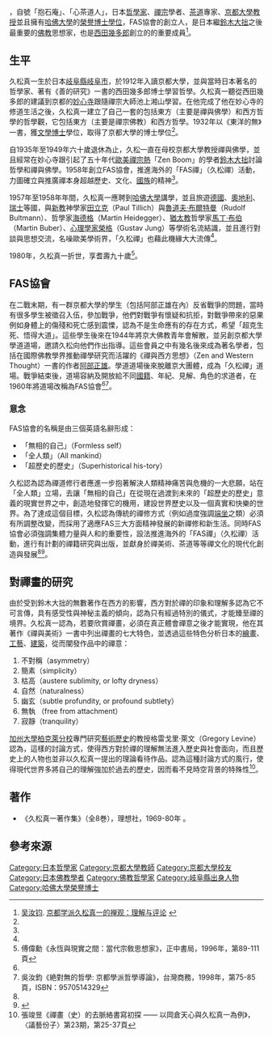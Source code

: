 {{Infobox Biography
| subject_name   = 久松真一
| image_name     =
| image_size     = 
| image_caption  = 
| nationality    = {{JAP}}
| date_of_birth  = {{Birth date|1889|06|05}}
| birth_place    = [[日本|日本]][[岐阜縣|岐阜縣]][[岐阜市|岐阜市]]
| date_of_death  = {{Death date and age|1980|02|27|1889|06|05}}
| occupation     = [[哲學家|哲學家]]、前[[京都帝國大學|京都帝國大學]]教授、FAS協會創辦人}}
{{Japanese|japanese=久松 真一|kana=ひさまつ しんいち|romaji=Shin'ichi Hisamatsu}}
{{nihongo|'''久松真一'''}}{{BD|1889年|6月5日|1980年|2月27日}}，自號「抱石庵」、「心茶道人」，日本[[哲學家|哲學家]]、[[禪宗|禪宗]]學者、[[茶道|茶道]]專家、[[京都大學|京都大學]][[教授|教授]]並且擁有[[哈佛大學|哈佛大學]]的[[榮譽博士學位|榮譽博士學位]]，FAS協會的創立人，是日本繼[[鈴木大拙|鈴木大拙]]之後最重要的[[佛教|佛教]]思想家，也是[[西田幾多郎|西田幾多郎]]創立的{{link-ja|京都学派|京都学派}}的重要成員<ref>[[吴汝钧|吴汝钧]]. [http://www.liaotuo.org/fjrw/jsrw/wrj1/112248.html 京都学派久松真一的禅观：理解与评论] {{Wayback|url=http://www.liaotuo.org/fjrw/jsrw/wrj1/112248.html |date=20161110173344 }}</ref>。

==生平==
久松真一生於日本[[岐阜縣|岐阜縣]][[岐阜市|岐阜市]]，於1912年入讀京都大學，並與當時日本著名的哲學家、著有《善的研究》一書的西田幾多郎博士學習哲學。久松真一聽從西田幾多郎的建議到京都的[[妙心寺|妙心寺]]跟隨禪宗大師池上湘山學習。在他完成了他在妙心寺的修道生活之後，久松真一建立了自己一套的包括東方（主要是禪與佛學）和西方哲學的哲學觀，它包括東方（主要是禪宗佛教）和西方哲學。1932年以《東洋的無》一書，獲[[文學博士|文學博士]]學位，取得了京都大學的博士學位<ref name="傅1996"/>。

自1935年至1949年六十歲退休為止，久松一直在母校京都大學教授禪與佛學，並且經常在妙心寺跟引起了五十年代[[歐美|歐美]][[禪宗熱|禪宗熱]]「Zen Boom」的學者[[鈴木大拙|鈴木大拙]]討論哲學和禪與佛學。1958年創立FAS協會，推進海外的「FAS禪」（久松禪）活動，力圖確立與推廣禪本身超越歷史、文化、[[國族|國族]]的精神<ref name= "A1"/>。

1957年至1958年年間，久松真一應聘到[[哈佛大學|哈佛大學]]講學，並且旅遊[[德國|德國]]、[[奧地利|奧地利]]、[[瑞士|瑞士]]等國，與[[新教|新教]]神學家[[田立克|田立克]]（Paul Tillich）與[[魯道夫·布爾特曼|魯道夫·布爾特曼]]（Rudolf Bultmann）、哲學家[[海德格|海德格]]（Martin Heidegger）、[[猶太教|猶太教]]哲學家[[馬丁·布伯|馬丁·布伯]]（Martin Buber）、[[心理學家|心理學家]][[榮格|榮格]]（Gustav Jung）等學術名流結識，並且進行對談與思想交流，名噪歐美學術界，「久松禪」也藉此機緣大大流傳<ref name="傅1996"/>。

1980年，久松真一折世，享耆壽九十歲<ref name="傅1996">傅偉勳《永恆與現實之間：當代宗敎思想家》，正中書局，1996年，第89-111頁</ref>。

==FAS協會==
在二戰末期，有一群京都大學的學生（包括阿部正雄在內）反省戰爭的問題，當時有很多學生被徵召入伍，參加戰爭，他們對戰爭有懷疑和抗拒，對戰爭帶來的惡果例如身體上的傷殘和死亡感到震慄，認為不是生命應有的存在方式，希望「超克生死、悟得大道」。這些學生後來在1944年將京大佛教青年會解散，並另創京都大學學道道場，邀請久松向他們作出指導。這些會員之中有幾名後來成為著名學者，包括在國際佛教學界推動禪學研究而活躍的《禪與西方思想》（Zen and Western Thought）一書的作者[[阿部正雄|阿部正雄]]。學道道場後來脫離京大團體，成為「久松禪」道場。戰爭結束後，道場容納及開放給不同[[國籍|國籍]]、年紀、見解、角色的求道者，在1960年將道場改稱為FAS協會<ref name="傅1996"/><ref name = "wu1998">吳汝鈞《絶對無的哲學: 京都學派哲學導論》，台灣商務，1998年，第75-85頁，ISBN：9570514329</ref>。

===意念===
FAS協會的名稱是由三個英語名辭形成：
*「無相的自己」（Formless self）
*「全人類」（All mankind）
*「超歷史的歷史」（Superhistorical his-tory）

久松認為認為禪道修行者應進一步抱著解決人類精神痛苦與危機的一大悲願，站在「全人類」立場，去讓「無相的自己」在從現在過渡到未來的「超歷史的歷史」意義的現實世界之中，創造地發揮它的機用，建設世界歷史以及一個真實和快樂的世界。為了達成這個目標，久松認為傳統的禪修方式（例如過度強調[[端坐|端坐]]之類）必須有所調整改變，而採用了適應FAS三大方面精神發展的新禪修和新生活。同時FAS協會必須強調集體力量與人和的重要性，設法推進海外的「FAS禪」（久松禪）活動，進行有計劃的禪籍研究與出版，並獻身於禪美術、茶道等等禪文化的現代化創造與發展<ref name="傅1996"/><ref name = "official fas">{{Cite web |url=http://www.fas.x0.com/about/aboutuse.html#fas |title=Introduction to FAS |accessdate=2016-11-09 |archive-date=2016-03-06 |archive-url=https://web.archive.org/web/20160306054152/http://www.fas.x0.com/about/aboutuse.html#fas |dead-url=no }}</ref>。

==對禪畫的研究==
由於受到鈴木大拙的無數著作在西方的影響，西方對於禪的印象和理解多認為它不可言傳，具有感受性與神秘主義的傾向，認為只有經過特別的儀式，才能臻至禪的境界。久松真一認為，若要欣賞禪畫，必須在真正體會禪意之後才能實現，他在其著作《禪與美術》一書中列出禪畫的七大特色，並透過這些特色分析日本的[[繪畫|繪畫]]、[[工藝|工藝]]、[[建築|建築]]，從而闡發作品中的禪意：
#不對稱（asymmetry）
#簡素（simplicity）
#枯高（austere sublimity, or lofty dryness）
#自然（naturalness）
#幽玄（subtle profundity, or profound subtlety）
#無執 （free from attachment）
#寂靜（tranquility）

[[加州大學柏克萊分校|加州大學柏克萊分校]]專門研究[[藝術|藝術]][[歷史|歷史]]的教授格雷戈里·萊文（Gregory Levine）認為，這樣的討論方式，使得西方對於禪的理解無法進入歷史與社會面向，而且歷史上的人物也並非以久松真一提出的理論看待作品。認為這種討論方式的風行，使得現代世界多將自己的理解強加於過去的歷史，因而看不見時空背景的特殊性<ref name= "A1">張竣昱《禪畫（史）的去脈絡書寫初探 —— 以岡倉天心與久松真一為例》，〈議藝份子〉第23期，第25-37頁</ref>。

==著作==
* 《久松真一著作集》（全8巻），理想社，1969-80年 。

==參考來源==
{{reflist}}
{{DEFAULTSORT:Hisamatsu}}
[[Category:日本哲學家|Category:日本哲學家]]
[[Category:京都大學教師|Category:京都大學教師]]
[[Category:京都大學校友|Category:京都大學校友]]
[[Category:日本佛教學者|Category:日本佛教學者]]
[[Category:佛教哲學家|Category:佛教哲學家]]
[[Category:岐阜縣出身人物|Category:岐阜縣出身人物]]
[[Category:哈佛大學榮譽博士|Category:哈佛大學榮譽博士]]